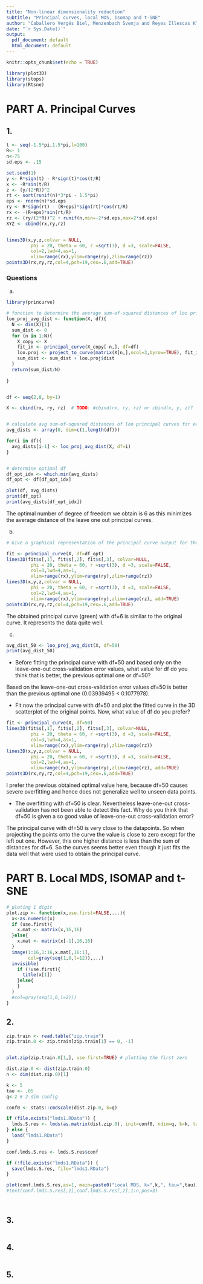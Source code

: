 ```yaml
---
title: "Non-linear dimensionality reduction"
subtitle: "Principal curves, local MDS, Isomap and t-SNE"
author: "Caballero Vergés Biel, Menzenbach Svenja and Reyes Illescas Kleber Enrique"
date: "`r Sys.Date()`"
output:
  pdf_document: default
  html_document: default
---
```


```r
knitr::opts_chunk$set(echo = TRUE)
```

```r
library(plot3D)
library(stops)
library(Rtsne)
```


# PART A. Principal Curves

## 1.
```r
t <- seq(-1.5*pi,1.5*pi,l=100)
R<- 1
n<-75
sd.eps <- .15

set.seed(1)
y <- R*sign(t) - R*sign(t)*cos(t/R)
x <- -R*sin(t/R)
z <- (y/(2*R))^2
rt <- sort(runif(n)*3*pi - 1.5*pi)
eps <- rnorm(n)*sd.eps
ry <- R*sign(rt) - (R+eps)*sign(rt)*cos(rt/R)
rx <- -(R+eps)*sin(rt/R)
rz <- (ry/(2*R))^2 + runif(n,min=-2*sd.eps,max=2*sd.eps)
XYZ <- cbind(rx,ry,rz)


lines3D(x,y,z,colvar = NULL, 
         phi = 20, theta = 60, r =sqrt(3), d =3, scale=FALSE,
         col=2,lwd=4,as=1,
         xlim=range(rx),ylim=range(ry),zlim=range(rz))
points3D(rx,ry,rz,col=4,pch=19,cex=.6,add=TRUE)
```

### Questions


  a.
```r
library(princurve)

# function to determine the average sum-of-squared distances of loo principal curves by a given number of df
loo_proj_avg_dist <- function(X, df){
  N <- dim(X)[1]
  sum_dist <- 0
  for (n in 1:N){
    X_copy <- X
    fit_in <- principal_curve(X_copy[-n,], df=df)
    loo.proj <- project_to_curve(matrix(X[n,],ncol=3,byrow=TRUE), fit_in$s[fit_in$ord,])
    sum_dist <- sum_dist + loo.proj$dist
  }
  return(sum_dist/N)
  
}


df <- seq(2,8, by=1)

X <- cbind(rx, ry, rz)  # TODO: #cbind(rx, ry, rz) or cbind(x, y, z)?


# calculate avg sum-of-squared distances of loo principal curves for each df 
avg_dists <- array(0, dim=c(1,length(df)))

for(i in df){
  avg_dists[i-1] <- loo_proj_avg_dist(X, df=i)
}


# determine optimal df
df_opt_idx <- which.min(avg_dists)
df_opt <- df[df_opt_idx]

plot(df, avg_dists)
print(df_opt)
print(avg_dists[df_opt_idx])
```
  
  The optimal number of degree of freedom we obtain is 6 as this minimizes the average distance of the leave one out principal curves.
  
  
  b.
```r
# Give a graphical representation of the principal curve output for the optimal df and comment on the obtained results.

fit <- principal_curve(X, df=df_opt)
lines3D(fit$s[,1], fit$s[,2], fit$s[,3], colvar=NULL,
         phi = 20, theta = 60, r =sqrt(3), d =3, scale=FALSE,
         col=3,lwd=4,as=1,
         xlim=range(rx),ylim=range(ry),zlim=range(rz))
lines3D(x,y,z,colvar = NULL, 
         phi = 20, theta = 60, r =sqrt(3), d =3, scale=FALSE,
         col=2,lwd=4,as=1,
         xlim=range(rx),ylim=range(ry),zlim=range(rz), add=TRUE)
points3D(rx,ry,rz,col=4,pch=19,cex=.6,add=TRUE)
```

The obtained principal curve (green) with df=6 is similar to the original curve. It represents the data quite well.

  c.
```r

avg_dist_50 <- loo_proj_avg_dist(X, df=50)
print(avg_dist_50)
```  
  
* Before fitting the principal curve with df=50 and based only on the leave-one-out cross-validation error values, what value for df do you think that is better, the previous optimal one or df=50?

Based on the leave-one-out cross-validation error values df=50 is better than the previous optimal one (0.03939495 <  0.1077978).

    
* Fit now the principal curve with df=50 and plot the fitted curve in the 3D scatterplot of the original points.
Now, what value of df do you prefer?

```r
fit <- principal_curve(X, df=50)
lines3D(fit$s[,1], fit$s[,2], fit$s[,3], colvar=NULL,
         phi = 20, theta = 60, r =sqrt(3), d =3, scale=FALSE,
         col=3,lwd=4,as=1,
         xlim=range(rx),ylim=range(ry),zlim=range(rz))
lines3D(x,y,z,colvar = NULL, 
         phi = 20, theta = 60, r =sqrt(3), d =3, scale=FALSE,
         col=2,lwd=4,as=1,
         xlim=range(rx),ylim=range(ry),zlim=range(rz), add=TRUE)
points3D(rx,ry,rz,col=4,pch=19,cex=.6,add=TRUE)
```

I prefer the previous obtained optimal value here, because df=50 causes severe overfitting and hence does not generalize well to unseen data points. 


* The overfitting with df=50 is clear. Nevertheless leave-one-out cross-validation has not been able to detect this fact. Why do you think that df=50 is given a so good value of leave-one-out cross-validation error? 

The principal curve with df=50 is very close to the datapoints. So when projecting the points onto the curve the value is close to zero except for the left out one. However, this one higher distance is less than the sum of distances for df=6. So the curves seems better even though it just fits the data well that were used to obtain the principal curve.



# PART B. Local MDS, ISOMAP and t-SNE

```r
# ploting 1 digit
plot.zip <- function(x,use.first=FALSE,...){
  x<-as.numeric(x)
  if (use.first){
    x.mat <- matrix(x,16,16)
  }else{
    x.mat <- matrix(x[-1],16,16)
  }
  image(1:16,1:16,x.mat[,16:1],
        col=gray(seq(1,0,l=12)),...)
  invisible(
    if (!use.first){
      title(x[1])
    }else{
    }
  )  
  #col=gray(seq(1,0,l=2)))
}
```


## 2. 

```r
zip.train <- read.table("zip.train")
zip.train.0 <- zip.train[zip.train[1] == 0, -1]


plot.zip(zip.train.0[1,], use.first=TRUE) # plotting the first zero
```

```r

dist.zip.0 <- dist(zip.train.0)
n <- dim(dist.zip.0)[1]

k <- 5
tau <- .05
q<-2 # 2-dim config

conf0 <- stats::cmdscale(dist.zip.0, k=q)

if (file.exists("lmds1.RData")) {
  lmds.S.res <- lmds(as.matrix(dist.zip.0), init=conf0, ndim=q, k=k, tau=tau, itmax = 1000)
} else {
  load("lmds1.RData")
}

conf.lmds.S.res <- lmds.S.res$conf

```

```r
if (!file.exists("lmds1.RData")) {
  save(lmds.S.res, file="lmds1.RData")
}
```

```r
plot(conf.lmds.S.res,as=1, main=paste0("Local MDS, k=",k,", tau=",tau))
#text(conf.lmds.S.res[,1],conf.lmds.S.res[,2],1:n,pos=3)

```

```r

```

```r

```

## 3.
```r

```


## 4.
```r

```


## 5.
```r


```




